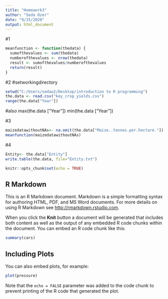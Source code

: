 ```yaml
---
title: "Homework3"
author: "Seda Ozer"
date: "9/15/2020"
output: html_document
---
```

#1
```r
meanfunction <- function(thedata) {
  sumofthevalues <- sum(thedata)
  numberofthevalues <- nrow(thedata)
  result <- sumofthevalues/numberofthevalues
  return(result)
}
```
#2 
#setworkingdirectory

```r
setwd("C:/Users/sedao2/Desktop/introduction to R programming")
the.data <- read.csv("key_crop_yields.csv")
range(the.data["Year"])
```
#also 
max(the.data [“Year”]) 
min(the.data [“Year”])

#3
```r
maizedatawithoutNAs<- na.omit(the.data["Maize..tonnes.per.hectare."])
meanfunction(maizedatawithoutNAs)
```

#4
```r
Entity<- the.data["Entity"]
write.table(the.data, file="Entity.txt")
```

```r
knitr::opts_chunk$set(echo = TRUE)
```

## R Markdown

This is an R Markdown document. Markdown is a simple formatting syntax for authoring HTML, PDF, and MS Word documents. For more details on using R Markdown see <http://rmarkdown.rstudio.com>.

When you click the **Knit** button a document will be generated that includes both content as well as the output of any embedded R code chunks within the document. You can embed an R code chunk like this:

```r
summary(cars)
```

## Including Plots

You can also embed plots, for example:

```r
plot(pressure)
```

Note that the `echo = FALSE` parameter was added to the code chunk to prevent printing of the R code that generated the plot.
